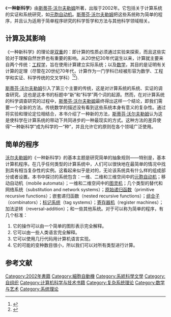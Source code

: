 {{Infobox book
| name             = 一种新科学<br>A New Kind of Science
| image            = 
| caption          =
| author           = [[斯蒂芬·沃尔夫勒姆|斯蒂芬·沃尔夫勒姆]]
| illustrator      =
| cover_artist     =
| country          = 美国
| language         = 英语
| series           =
| subject          = 
| genre            = 
| publisher        = [[沃尔夫勒姆研究公司|沃尔夫勒姆研究公司]]
| pub_date         = 2002
| media_type       = 
| pages            = 1197 
| isbn             = 1-57955-008-8
| oclc             =
| dewey            =
| congress         =
| website          = [http://www.wolframscience.com/nksonline/toc.html 一种新科学，在线]
}}
《'''一种新科学'''》由[[斯蒂芬·沃尔夫勒姆|斯蒂芬·沃尔夫勒姆]]所著，出版于2002年。它包括关于计算系统的实证和系统研究，如[[元胞自动机|元胞自动机]]。[[斯蒂芬·沃尔夫勒姆|斯蒂芬·沃尔夫勒姆]]把这些系统称为简单的程序，并且认为适用于简单程序研究的科学哲学和方法与其他科学领域相关。

==计算及其影响==
《一种新科学》的理论是[[双重|双重]]的：即计算的性质必须通过实验来探索，而且这些实验对于理解自然世界也有重要的影响。从20世纪30年代诞生以来，计算就主要来自两个传统：[[工程学|工程学]]，旨在使用计算建立实际系统；以及[[数学|数学]]，其目的是证明有关计算的定理（尽管在20世纪70年代，计算作为一门学科已经被形容为数学、工程学和实证、科学传统的交叉学科）<ref>{{cite conference | first = Peter | last = Wegner | title = Research Paradigms in Computer Science | booktitle = Proceedings of the 2nd International Conference on Software Engineering | pages = 322–330 | publisher = IEEE Press | date = 1976 | location = San Francisco, CA, USA}}</ref><ref>
{{cite journal | last = Denning | first = Peter J. | coauthors = et al.| title = Computing as a Discipline | journal = Communications of the ACM | volume = 32 | issue = 1 | pages = 9–23 | date = 1989| doi = 10.1145/63238.63239}}</ref>).

[[斯蒂芬·沃尔夫勒姆|斯蒂芬·沃尔夫勒姆]]引入了第三个主要的传统，这是对计算系统的系统、实证的调查研究。这也是这本书的标题中“新”和“科学”两个词的起源。然而，在对计算系统的科学调查研究的过程中，[[斯蒂芬·沃尔夫勒姆|斯蒂芬·沃尔夫勒姆]]最终得出这样一个结论，即我们需要一个全新的方法。传统数学的描述没有看到这些系统本身有意义的复杂性。通过将实验和理论定位相结合，本书介绍了一种新的方法，[[斯蒂芬·沃尔夫勒姆|斯蒂芬·沃尔夫勒姆]]认为这是使科学在计算系统的带动下共同进步的一种最现实的方式。这种方法的差异使得“一种新科学”成为科学的一“种”，并且允许它的原则在各个领域广泛使用。

==简单的程序==

[[史蒂芬·沃尔夫勒姆|沃尔夫勒姆]]的《一种新科学》的基本主题是研究简单的抽象规则——特别是，基本计算机程序。在几乎任何类型的计算系统中，人们可以很快地在最简单的情况中找到具有相当复杂性的实例。这看起来似乎是对的，无论该系统具有什么样的组成部分或者设置。本书中探讨的系统包含：一维、二维和三维空间中的[[細胞自動機|元胞自动机]]；移动自动机（mobile automata）；一维和二维空间中的[[图灵机|图灵机]]；几个类型的替代和网络系统（substitution and network systems）；[[原始递归函数|原始递归函数]]（primitive recursive functions）；嵌套递归函数（nested recursive functions）；[[组合子逻辑|组合子]]（combinators）；[[标记系统|标记系统]]（tag systems）；[[寄存器机|寄存器机]]（register machines）；加法逆转（reversal-addition）；和一些其他系统。对于可以称为简单的程序，有几个标准：
#它的操作可以由一个简单的图形表示完全解释。
#它可以由一些人类语言完全解释。
#它可以使用几行代码用计算机语言实现。
#它的可能的变种数目很小，所以我们可以对所有类型进行计算。

== 参考文献 ==
{{Reflist}}

[[Category:2002年書籍|Category:2002年書籍]]
[[Category:細胞自動機|Category:細胞自動機]]
[[Category:系統科學文學|Category:系統科學文學]]
[[Category:自组织|Category:自组织]]
[[Category:计算机科学与技术书籍|Category:计算机科学与技术书籍]]
[[Category:复杂系统理论|Category:复杂系统理论]]
[[Category:数学与艺术|Category:数学与艺术]]
[[Category:系统理论|Category:系统理论]]